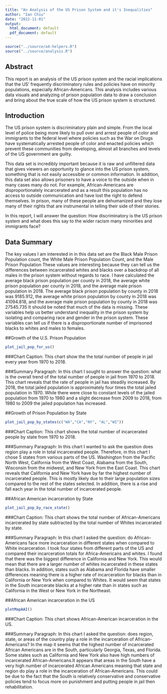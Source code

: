 ```yaml
---
title: "An Analysis of the US Prison System and it's Inequalities"
author: "Ian Chiu"
date: "2022-11-01"
output:
  html_document: default
  pdf_document: default
---
```


```r
source("../source/a4-helpers.R")
source("../source/analysis.R")
```

## Abstract 
This report is an analysis of the US prison system and the racial implications that the US' frequently discriminatory rules and policies have on minority populations, especially African-Americans. This analysis includes various data visuals and analyzing of prison population data to draw a conclusion and bring about the true scale of how the US prison system is structured.

## Introduction 
  The US prison system is discriminatory plain and simple. From the local level of police being more likely to pull over and arrest people of color and immigrants to the federal level where policies such as the War on Drugs have systematically arrested people of color and enacted policies which prevent these communities from developing, almost all branches and levels of the US government are guilty.

  This data set is incredibly important because it is raw and unfiltered data that gives viewers an opportunity to glance into the US prison system, something that is not easily accessible or common information. In addition, this data set also allows prisoners to have a voice to the outside when in many cases many do not. For example, African-Americans are disproportionately incarcerated and as a result this population has no access to outside communication and have lost the right to defend themselves. In prison, many of these people are dehumanized and they lose many of their rights that are instrumental in telling their side of their stories.
  
  In this report, I will answer the question: How discriminatory is the US prison system and what does this say to the wider racism many minorities and immigrants face? 
  
## Data Summary 
The key values I am interested in in this data set are the Black Male Prison Population count, the White Male Prison Population Count, and the Male Prison Population These values are interesting because they can tell us the differences between incarcerated whites and blacks over a backdrop of all males in the prison system without regards to race. I have calculated the average black prison population per county in 2018, the average white prison population per county in 2018, and the average male prison population in 2018. The average black prison population by county in 2018 was 9185.912, the average white prison population by county in 2018 was 41094.818, and the average male prison population by county in 2018 was 27545.735 It should be noted that much of the data is missing. These variables help us better understand inequality in the prison system by isolating and comparing race and gender in the prison system. These variables can tell us if there is a disproportionate number of imprisoned blacks to whites and males to females.

##Growth of the U.S. Prison Population
```r
plot_jail_pop_for_us()
```

###Chart Caption:
This chart show the the total number of people in jail every year from 1970 to 2018.

###Summary Paragraph:
In this chart I sought to answer the question: what is the overall trend of the total number of people in jail from 1970 to 2018. This chart reveals that the rate of people in jail has steadily increased. By 2018, the total jailed population is approximately four times the total jailed population in 1970. While there were close to constant levels of the jailed population from 1970 to 1980 and a slight decrease from 2009 to 2018, from 1980 to 2009 the jailed population has increased.


##Growth of Prison Population by State
```r
plot_jail_pop_by_states(c("WA","CA","NY", "AL","WI"))
```

###Chart Caption:
This chart shows the total number of incarcerated people by state from 1970 to 2018.

###Summary Paragraph:
In this chart I wanted to ask the question does region play a role in total incarcerated people. Therefore, in this chart I chose 5 states from various parts of the US. Washington from the Pacific North West, California from the West Coast, Alabama from the South, Wisconsin from the midwest, and New York from the East Coast. This chart reveals that California and New York have by far the highest number of incarcerated people. This is mostly likely due to their large population sizes compared to the rest of the states selected. In addition, there is a rise and fall each year in the total number of incarcerated people.

##African American incarceration by State
```r
plot_jail_pop_by_race_state()
```


###Chart Caption:
This chart shows the total number of African-Americans incarcerated by state subtracted by the total number of Whites incarcerated by state.

###Summary Paragraph:
In this chart I asked the question: do African-Americans face more incarceration in different states when compared to White incarceration. I took four states from different parts of the US and compared their incarceration totals for Africa-Americans and whites. I found that there was the biggest difference in California and New York. This would mean that there are a larger number of whites incarcerated in these states than blacks. In addition, states such as Alabama and Florida have smaller differences meaning there is a higher rate of incarceration for blacks than in California or New York when compared to Whites. It would seem that states in the South incarcerate blacks at a higher rate than in states such as California in the West or New York in the Northeast.

##African American incarceration in the US
```r
plotMapAAI()
```

###Chart Caption:
This chart shows African-American incarceration in the US.

###Summary Paragraph:
In this chart I asked the question: does region, state, or areas of the country play a role in the incarceration of African-Americans? In the map it seems that the highest number of incarcerated African Americans are in the South, particularly Georgia, Texas, and Florida. Some states such as California and New York also have high numbers of incarcerated African-Americans.It appears that areas in the South have a very high number of incarcerated African Americans meaning that state and region do play a role in the incarceration of African-Americans. This could be due to the fact that the South is relatively conservative and conservative policies tend to focus more on punishment and putting people in jail then rehabilitation. 